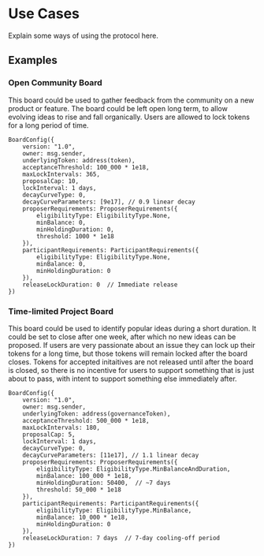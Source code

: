 # Use Cases

Explain some ways of using the protocol here.

## Examples

### Open Community Board

This board could be used to gather feedback from the community on a new product or feature. The board could be left open long term, to allow evolving ideas to rise and fall organically. Users are allowed to lock tokens for a long period of time.

```solidity
BoardConfig({
    version: "1.0",
    owner: msg.sender,
    underlyingToken: address(token),
    acceptanceThreshold: 100_000 * 1e18,
    maxLockIntervals: 365,
    proposalCap: 10,
    lockInterval: 1 days,
    decayCurveType: 0,
    decayCurveParameters: [9e17], // 0.9 linear decay
    proposerRequirements: ProposerRequirements({
        eligibilityType: EligibilityType.None,
        minBalance: 0,
        minHoldingDuration: 0,
        threshold: 1000 * 1e18
    }),
    participantRequirements: ParticipantRequirements({
        eligibilityType: EligibilityType.None,
        minBalance: 0,
        minHoldingDuration: 0
    }),
    releaseLockDuration: 0  // Immediate release
})
```

### Time-limited Project Board

This board could be used to identify popular ideas during a short duration. It could be set to close after one week, after which no new ideas can be proposed. If users are very passionate about an issue they can lock up their tokens for a long time, but those tokens will remain locked after the board closes. Tokens for accepted initaitives are not released until after the board is closed, so there is no incentive for users to support something that is just about to pass, with intent to support something else immediately after.

```solidity
BoardConfig({
    version: "1.0",
    owner: msg.sender,
    underlyingToken: address(governanceToken),
    acceptanceThreshold: 500_000 * 1e18,
    maxLockIntervals: 180,
    proposalCap: 5,
    lockInterval: 1 days,
    decayCurveType: 0,
    decayCurveParameters: [11e17], // 1.1 linear decay
    proposerRequirements: ProposerRequirements({
        eligibilityType: EligibilityType.MinBalanceAndDuration,
        minBalance: 100_000 * 1e18,
        minHoldingDuration: 50400,  // ~7 days
        threshold: 50_000 * 1e18
    }),
    participantRequirements: ParticipantRequirements({
        eligibilityType: EligibilityType.MinBalance,
        minBalance: 10_000 * 1e18,
        minHoldingDuration: 0
    }),
    releaseLockDuration: 7 days  // 7-day cooling-off period
})
```